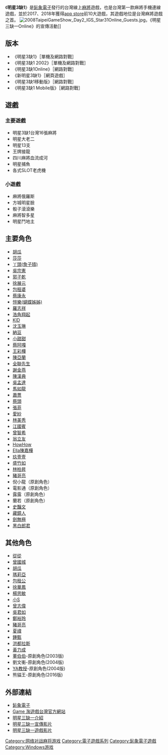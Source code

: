 《'''明星3缺1'''》是[[鈊象電子|鈊象電子]]發行的台灣線上[[麻將|麻將]]遊戲，也是台灣第一款麻將手機連線遊戲，並於2017、2018年獲得[[app_store|app store]]前10大遊戲，其遊戲地位是台灣麻將遊戲之首。
[[File:2008TaipeiGameShow_Day2_IGS_Star31Online_Guests.jpg|thumb]]，《明星三缺一Online》的宣傳活動]]

==版本==
*《明星3缺1》［單機及網路對戰］
*《明星3缺1 2002》［單機及網路對戰］
*《明星3缺1Online》［網路對戰］
*《新明星3缺1》［網頁遊戲］
*《明星3缺1移動版》［網路對戰］
*《明星3缺1 Mobile版》［網路對戰］

==遊戲==
===主要遊戲===
*明星3缺1台灣16張麻將
*明星大老二
*明星13支
*王牌接龍
*四川麻將血流成河
*明星捕魚
*各式SLOT老虎機

===小遊戲===
*麻將俄羅斯
*方城明星臉
*骰子滾滾樂
*麻將智多星
*明星鬥地主

==主要角色==
*[[胡瓜|胡瓜]]
*[[莎莎_(藝人)|莎莎]]
*[[詹子晴|丫頭(詹子晴)]]
*[[吳宗憲|吳宗憲]]
*[[郭子乾|郭子乾]]
*[[徐展元|徐展元]]
*[[元秋|包租婆]]
*[[蔡康永|蔡康永]]
*[[簡愷樂|愷樂(蝴蝶姊姊)]]
*[[羅志祥|羅志祥]]
*[[浩角翔起|浩角翔起]]
*[[林柏昇|KID]]
*[[沈玉琳|沈玉琳]]
*[[林郁智|納豆]]
*[[張可昀|小甜甜]]
*[[蔡阿嘎|蔡阿嘎]]
*[[王彩樺|王彩樺]]
*[[陳亞蘭|陳亞蘭]]
*[[全聯先生|全聯先生]]
*[[謝金燕|謝金燕]]
*[[陳漢典|陳漢典]]
*[[吳孟達|吳孟達]]
*[[馬如龍|馬如龍]]
*[[蕭薔|蕭薔]]
*[[蔡頭|蔡頭]]
*[[張菲|張菲]]
*[[愛紗|愛紗]]
*[[林美秀|林美秀]]
*[[江國賓|江國賓]]
*[[曾智希|曾智希]]
*[[翁立友|翁立友]]
*[[How_How|HowHow]]
*[[陳嘉樺|Ella陳嘉樺]]
*[[玖壹壹|玖壹壹]]
*[[盛竹如|盛竹如]]
*[[林柏昇|林柏昇]]
*[[豬哥亮|豬哥亮]]
*倪小龍（原創角色）
*電影通（原創角色）
*露露（原創角色）
*蘭若（原創角色）
*[[史豔文|史豔文]]
*[[藏鏡人|藏鏡人]]
*[[劍無極|劍無極]]
*[[黑白郎君|黑白郎君]]

==其他角色==
*[[唐從聖|從從]]
*[[曾國城|曾國城]]
*[[胡瓜|胡瓜]]
*[[葉欣眉|瑪莉亞]]
*[[元華|包租公]]
*[[徐華鳳|徐華鳳]]
*[[楊思敏|楊思敏]]
*[[徐熙娣|小S]]
*[[曾志偉|曾志偉]]
*[[吳君如|吳君如]]
*[[鄭裕玲|鄭裕玲]]
*[[豬哥亮|豬哥亮]]
*[[夏禕|夏禕]]
*[[鍾甄|鍾甄]]
*[[洪勝德|洪都拉斯]]
*[[黃立成|黃力成]]
*[[董伯伯|董伯伯]]-原創角色(2003版)
*劉文衝-原創角色(2004版)
*[[葉耀星|YA教授]]-原創角色(2004版)
*熊貓王-原創角色(2016版)

==外部連結==
*[http://www.igs.com.tw/ 鈊象電子] {{Wayback|url=http://www.igs.com.tw/ |date=20191121164747 }} 
*[http://www.gametower.com.tw/ Game 淘遊戲台灣官方網站] {{Wayback|url=http://www.gametower.com.tw/ |date=20120119215017 }}
*[http://www.gametower.com.tw/Games/FreePlay/Mj/star31/ 明星三缺一介紹] {{Wayback|url=http://www.gametower.com.tw/Games/FreePlay/Mj/star31/ |date=20181219134351 }}
*[https://www.youtube.com/watch?v=RtmHMpR7m2I 明星三缺一宣傳影片]
*[https://www.youtube.com/watch?v=Q5krmMrW8rI 明星三缺一遊戲影片] {{Wayback|url=https://www.youtube.com/watch?v=Q5krmMrW8rI |date=20211201083157 }}

[[Category:网络对战麻将游戏|Category:网络对战麻将游戏]]
[[Category:電子遊戲系列|Category:電子遊戲系列]]
[[Category:鈊象電子遊戲|Category:鈊象電子遊戲]]
[[Category:Windows游戏|Category:Windows游戏]]